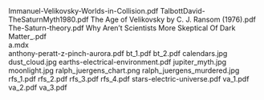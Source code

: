     
<EmbedFile src={PDF_Immanuel_Velikovsky_Worlds_in_Collision_pdf} className="w-full md:w-[24rem] md:h-[36rem] float-right sm:m-1 sm:ml-4">
	Immanuel-Velikovsky-Worlds-in-Collision.pdf
</EmbedFile>
<EmbedFile src={PDF_TalbottDavid_TheSaturnMyth1980_pdf} className="w-full md:w-[24rem] md:h-[36rem] float-left sm:m-1 sm:mr-4">
	TalbottDavid-TheSaturnMyth1980.pdf
</EmbedFile>
<EmbedFile src={PDF_The_Age_of_Velikovsky_by_C__J__Ransom__1976__pdf} className="w-full md:w-[24rem] md:h-[36rem] float-right sm:m-1 sm:ml-4">
	The Age of Velikovsky by C. J. Ransom (1976).pdf
</EmbedFile>
<EmbedFile src={PDF_The_Saturn_theory_pdf} className="w-full md:w-[24rem] md:h-[36rem] float-left sm:m-1 sm:mr-4">
	The-Saturn-theory.pdf
</EmbedFile>
<EmbedFile src={PDF_Why_Aren_t_Scientists_More_Skeptical_Of_Dark_Matter__pdf} className="w-full md:w-[24rem] md:h-[36rem] float-right sm:m-1 sm:ml-4">
	Why Aren’t Scientists More Skeptical Of Dark Matter_.pdf
</EmbedFile>
<div className="w-full md:max-w-[80rem] float-right italic">
	<MDX_a_mdx />
	a.mdx
</div>
<EmbedFile src={PDF_anthony_peratt_z_pinch_aurora_pdf} className="w-full md:w-[24rem] md:h-[36rem] float-left sm:m-1 sm:mr-4">
	anthony-peratt-z-pinch-aurora.pdf
</EmbedFile>
<EmbedFile src={PDF_bt_1_pdf} className="w-full md:w-[24rem] md:h-[36rem] float-right sm:m-1 sm:ml-4">
	bt_1.pdf
</EmbedFile>
<EmbedFile src={PDF_bt_2_pdf} className="w-full md:w-[24rem] md:h-[36rem] float-left sm:m-1 sm:mr-4">
	bt_2.pdf
</EmbedFile>
<PopImage className="w-full sm:max-w-[50vw] md:max-w-md float-right sm:m-1 sm:ml-4" src={JPG_calendars_jpg} width={384} alt="calendars.jpg">
	calendars.jpg
</PopImage>
<PopImage className="w-full sm:max-w-[50vw] md:max-w-md float-left sm:m-1 sm:mr-4" src={JPG_dust_cloud_jpg} width={384} alt="dust_cloud.jpg">
	dust_cloud.jpg
</PopImage>
<EmbedFile src={PDF_earths_electrical_environment_pdf} className="w-full md:w-[24rem] md:h-[36rem] float-right sm:m-1 sm:ml-4">
	earths-electrical-environment.pdf
</EmbedFile>
<PopImage className="w-full sm:max-w-[50vw] md:max-w-md float-left sm:m-1 sm:mr-4" src={JPG_jupiter_myth_jpg} width={384} alt="jupiter_myth.jpg">
	jupiter_myth.jpg
</PopImage>
<PopImage className="w-full sm:max-w-[50vw] md:max-w-md float-right sm:m-1 sm:ml-4" src={JPG_moonlight_jpg} width={384} alt="moonlight.jpg">
	moonlight.jpg
</PopImage>
<PopImage className="w-full sm:max-w-[50vw] md:max-w-md float-left sm:m-1 sm:mr-4" src={PNG_ralph_juergens_chart_png} width={384} alt="ralph_juergens_chart.png">
	ralph_juergens_chart.png
</PopImage>
<PopImage className="w-full sm:max-w-[50vw] md:max-w-md float-right sm:m-1 sm:ml-4" src={JPG_ralph_juergens_murdered_jpg} width={384} alt="ralph_juergens_murdered.jpg">
	ralph_juergens_murdered.jpg
</PopImage>
<EmbedFile src={PDF_rfs_1_pdf} className="w-full md:w-[24rem] md:h-[36rem] float-left sm:m-1 sm:mr-4">
	rfs_1.pdf
</EmbedFile>
<EmbedFile src={PDF_rfs_2_pdf} className="w-full md:w-[24rem] md:h-[36rem] float-right sm:m-1 sm:ml-4">
	rfs_2.pdf
</EmbedFile>
<EmbedFile src={PDF_rfs_3_pdf} className="w-full md:w-[24rem] md:h-[36rem] float-left sm:m-1 sm:mr-4">
	rfs_3.pdf
</EmbedFile>
<EmbedFile src={PDF_rfs_4_pdf} className="w-full md:w-[24rem] md:h-[36rem] float-right sm:m-1 sm:ml-4">
	rfs_4.pdf
</EmbedFile>
<EmbedFile src={PDF_stars_electric_universe_pdf} className="w-full md:w-[24rem] md:h-[36rem] float-left sm:m-1 sm:mr-4">
	stars-electric-universe.pdf
</EmbedFile>
<EmbedFile src={PDF_va_1_pdf} className="w-full md:w-[24rem] md:h-[36rem] float-right sm:m-1 sm:ml-4">
	va_1.pdf
</EmbedFile>
<EmbedFile src={PDF_va_2_pdf} className="w-full md:w-[24rem] md:h-[36rem] float-left sm:m-1 sm:mr-4">
	va_2.pdf
</EmbedFile>
<EmbedFile src={PDF_va_3_pdf} className="w-full md:w-[24rem] md:h-[36rem] float-right sm:m-1 sm:ml-4">
	va_3.pdf
</EmbedFile>
